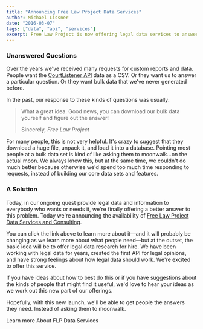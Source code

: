 ```yaml
---
title: "Announcing Free Law Project Data Services"
author: Michael Lissner
date: "2016-03-07"
tags: ["data", "api", "services"]
excerpt: Free Law Project is now offering legal data services to answer difficult questions and generate custom data reports.
---
```


### Unanswered Questions

Over the years we've received many requests for custom reports and data. People want the <a href="https://www.courtlistener.com/help/api/">CourtListener API</a> data as a CSV. Or they want us to answer a particular question. Or they want bulk data that we've never generated before.

In the past, our response to these kinds of questions was usually:

<blockquote>
<p>What a great idea. Good news, you can download our bulk data yourself and figure out the answer!</p>
<footer>Sincerely, <cite title="Free Law Project">Free Law Project</cite></footer>
</blockquote>

For many people, this is not very helpful. It's crazy to suggest that they download a huge file, unpack it, and load it into a database. Pointing most people at a bulk data set is kind of like asking them to moonwalk&hellip;on the actual moon. We always knew this, but at the same time, we couldn't do much better because otherwise we'd spend too much time responding to requests, instead of building our core data sets and features.


### A Solution

Today, in our ongoing quest provide legal data and information to everybody who wants or needs it,  we're finally offering a better answer to this problem. Today we're announcing the availability of [Free Law Project Data Services and Consulting][1].

You can click the link above to learn more about it&mdash;and it will probably be changing as we learn more about what people need&mdash;but at the outset, the basic idea will be to offer legal data research for hire. We have been working with legal data for years, created the first API for legal opinions, and have strong feelings about how legal data should work. We're excited to offer this service.

If you have ideas about how to best do this or if you have suggestions about the kinds of people that might find it useful, we'd love to hear your ideas as we work out this new part of our offerings.

Hopefully, with this new launch, we'll be able to get people the answers they need. Instead of asking them to moonwalk.

<PurpleButton size="lg" href="/data-consulting/">Learn more About FLP Data Services</PurpleButton>



[1]: /data-consulting/
